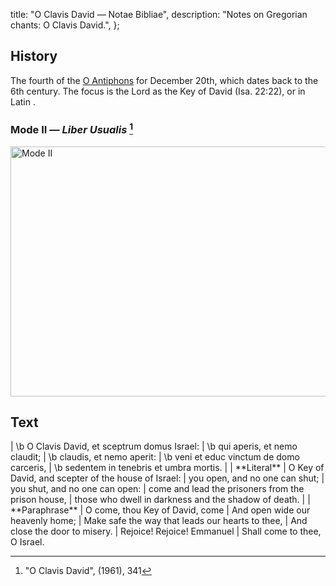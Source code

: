   title: "O Clavis David — Notae Bibliae",
  description: "Notes on Gregorian chants: O Clavis David.",
};

<Initial text="O Clavis David" />

## History

The fourth of the [O Antiphons](/glossary/liturgical-terms#o-antiphons) for December 20th, which dates back to the 6th century. The focus is the Lord as the Key of David (Isa. 22:22), or in Latin *<Definition lang="latin" anchor="clavis" text="Clavis David" />*.

### Mode II — *Liber Usualis* [^1]

<Image
  src="/chants/o-clavis-david.svg"
  alt="Mode II"
  width="600"
  height="400"
/>

## Text

<Poetry>
|  \b O Clavis David, et sceptrum domus Israel:
|  \b qui aperis, et nemo claudit;
|  \b claudis, et nemo aperit:
|  \b veni et educ vinctum de domo carceris,
|  \b sedentem in tenebris et umbra mortis.
|
|  **Literal**
|  O Key of David, and scepter of the house of Israel:
|  you open, and no one can shut;
|  you shut, and no one can open:
|  come and lead the prisoners from the prison house,
|  those who dwell in darkness and the shadow of death.
|
|  **Paraphrase**
|  O come, thou Key of David, come
|  And open wide our heavenly home;
|  Make safe the way that leads our hearts to thee,
|  And close the door to misery.
|  Rejoice! Rejoice! Emmanuel
|  Shall come to thee, O Israel.
</Poetry>

[^1]: "O Clavis David", *<Definition lang="latin" anchor="liber-usualis" text="Liber Usualis" />* (1961), 341
